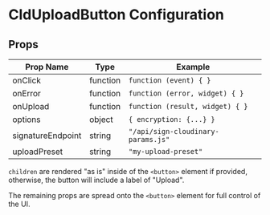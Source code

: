 

<Head>
  <title>CldUploadButton Configuration - Next Cloudinary</title>
  <meta name="og:title" content="CldUploadButton Configuration - Next Cloudinary" />
  <meta name="og:url" content={`https://next-cloudinary.spacejelly.dev/clduploadbutton/configuration`} />
</Head>

<OgImage
  title="CldUploadButton Configuration"
  twitterTitle="CldUploadButton Configuration"
/>

# CldUploadButton Configuration

## Props

| Prop Name          | Type               | Example                                |
|--------------------|--------------------|----------------------------------------|
| onClick            | function           | `function (event) { }`                 |
| onError            | function           | `function (error, widget) { }`         |
| onUpload           | function           | `function (result, widget) { }`        |
| options            | object             | `{ encryption: {...} }`                |
| signatureEndpoint  | string             | `"/api/sign-cloudinary-params.js"`     |
| uploadPreset       | string             | `"my-upload-preset"`                   |

`children` are rendered "as is" inside of the `<button>` element if provided, otherwise, the button will include a label of "Upload".

The remaining props are spread onto the `<button>` element for full control of the UI.